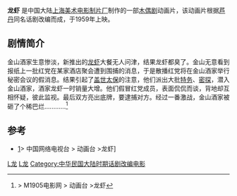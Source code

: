 {{Infobox Film
| name               = 龙虾
| image              = 
| caption            = 
| director           = [[勒夕|勒夕]]
| executive_producer =
| producer           = 
| writer             = [[靳夕|靳夕]]
| narrator           = 
| starring           = 
| music              = [[上影交响乐团|上影交响乐团]]
| cinematography     = 
| editing            = 
| studio             = [[上海美术电影制片厂|上海美术电影制片厂]]
| distributor        = 
| released           = 1959年
| runtime            = 约12[[分钟|分钟]]
| country            = {{中國大陸電影產地}}
| language           = [[汉语|汉语]]（[[普通话|普通话]]）
| budget             = 
| gross              =
| preceded_by        = 
| followed_by        = 
| cn_name            = 
| hk_name            = 
| tw_name            = 
}}
'''龙虾''' 是中国大陆[[上海美术电影制片厂|上海美术电影制片厂]]制作的一部[[木偶剧|木偶剧]]动画片，该动画片根据[[芦丹|芦丹]]同名话剧改编而成，于1959年上映。

==剧情简介==
金山酒家生意惨淡，新推出的[[龙虾|龙虾]]大餐无人问津，结果龙虾都臭了。金山无意看到报纸上一批红党在某家酒店聚会遭到围捕的消息，于是散播红党将在金山酒家举行秘密会议的假消息。结果引起了[[盖世太保|盖世太保]]的注意，他们派出大批[[特务|特务]]、[[密探|密探]]，潜入金山酒家，酒家龙虾一时销量大增。他们假冒红党成员，表面侃侃而谈，背地却互相怀疑，彼此监视。最后双方亮出底牌，要逮捕对方。经过一番激战，金山酒家被砸了个稀巴烂............<ref>[http://www.m1905.com/vod/info/713571.shtml ] {{Wayback|url=http://www.m1905.com/vod/info/713571.shtml |date=20140529143156 }}> M1905电影网 >  动画台 >龙虾</ref>
==参考==
{{reflist}}
*[http://www.m1905.com/vod/play/713571.shtml]{{Wayback|url=http://www.m1905.com/vod/play/713571.shtml |date=20140529085345 }}> 中国网络电视台 >  动画台  >龙虾]
{{上海美术电影制片厂1950年代作品}}

[[Category:1959年中国电影作品|L龙]]
[[Category:上海美术电影制片厂作品|L龙]]
[[Category:中华民国大陆时期话剧改编电影|Category:中华民国大陆时期话剧改编电影]]